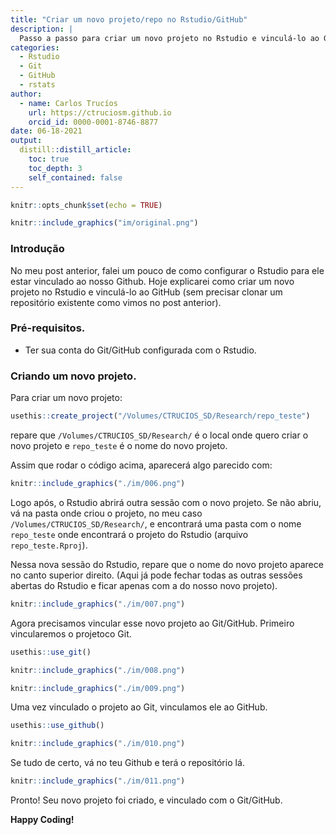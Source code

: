 ```yaml
---
title: "Criar um novo projeto/repo no Rstudio/GitHub"
description: |
  Passo a passo para criar um novo projeto no Rstudio e vinculá-lo ao GitHub. 
categories:
  - Rstudio
  - Git
  - GitHub
  - rstats
author:
  - name: Carlos Trucíos
    url: https://ctruciosm.github.io
    orcid_id: 0000-0001-8746-8877
date: 06-18-2021
output:
  distill::distill_article:
    toc: true
    toc_depth: 3
    self_contained: false
---
```



```r
knitr::opts_chunk$set(echo = TRUE)
```


```r
knitr::include_graphics("im/original.png")
```




### Introdução

No meu post anterior, falei um pouco de como configurar o Rstudio para ele estar vinculado ao nosso Github. Hoje explicarei como criar um novo projeto no Rstudio e vinculá-lo ao GitHub (sem precisar clonar um repositório existente como vimos no post anterior).

### Pré-requisitos.

- Ter sua conta do Git/GitHub configurada com o Rstudio.


### Criando um novo projeto.

Para criar um novo projeto:

```r
usethis::create_project("/Volumes/CTRUCIOS_SD/Research/repo_teste")
```

repare que `/Volumes/CTRUCIOS_SD/Research/` é o local onde quero criar o novo projeto e `repo_teste` é o nome do novo projeto.

Assim que rodar o código acima, aparecerá algo parecido com:

```r
knitr::include_graphics("./im/006.png")
```

Logo após, o Rstudio abrirá outra sessão com o novo projeto. Se não abriu, vá na pasta onde criou o projeto, no meu caso `/Volumes/CTRUCIOS_SD/Research/`, e encontrará uma pasta com o nome `repo_teste` onde encontrará o projeto do Rstudio (arquivo `repo_teste.Rproj`).


Nessa nova sessão do Rstudio, repare que o nome do novo projeto aparece no canto superior direito. (Aqui já pode fechar todas as outras sessões abertas do Rstudio e ficar apenas com a do nosso novo projeto).

```r
knitr::include_graphics("./im/007.png")
```


Agora precisamos vincular esse novo projeto ao Git/GitHub. Primeiro vincularemos o projetoco Git.

```r
usethis::use_git() 
```

```r
knitr::include_graphics("./im/008.png")
```

```r
knitr::include_graphics("./im/009.png")
```

Uma vez vinculado o projeto ao Git, vinculamos ele ao GitHub.

```r
usethis::use_github()
```

```r
knitr::include_graphics("./im/010.png")
```

Se tudo de certo, vá no teu Github e terá o repositório lá.

```r
knitr::include_graphics("./im/011.png")
```


Pronto! Seu novo projeto foi criado, e vinculado com o Git/GitHub. 

**Happy Coding!**






